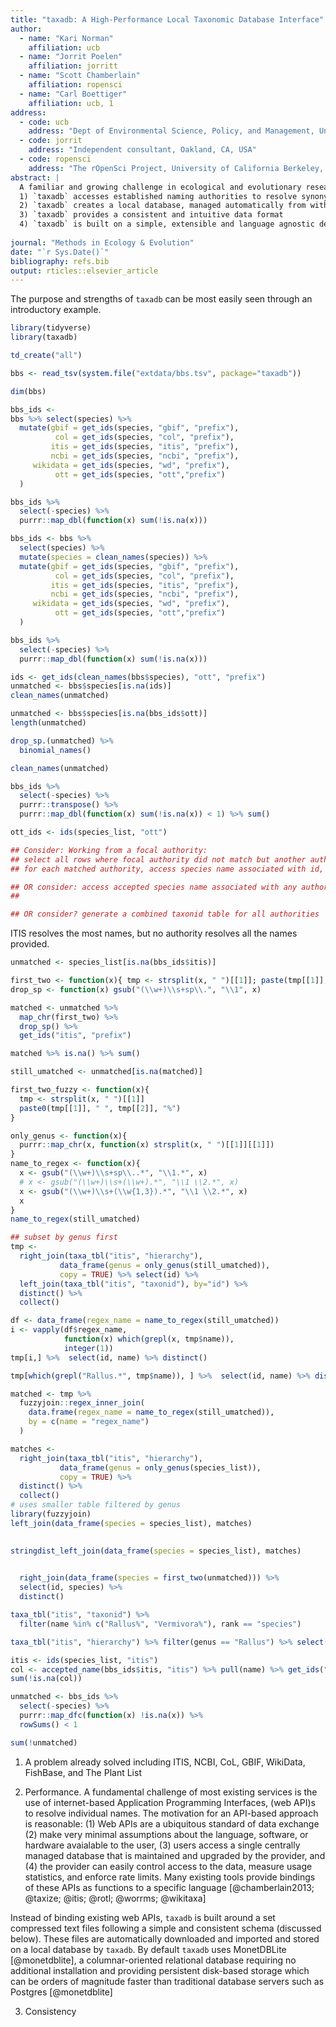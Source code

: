 ```yaml
---
title: "taxadb: A High-Performance Local Taxonomic Database Interface"
author:
  - name: "Kari Norman"
    affiliation: ucb
  - name: "Jorrit Poelen"
    affiliation: jorritt
  - name: "Scott Chamberlain"
    affiliation: ropensci      
  - name: "Carl Boettiger"
    affiliation: ucb, 1
address:
  - code: ucb
    address: "Dept of Environmental Science, Policy, and Management, University of California Berkeley, Berkeley CA 94720-3114, USA"
  - code: jorrit
    address: "Independent consultant, Oakland, CA, USA"
  - code: ropensci
    address: "The rOpenSci Project, University of California Berkeley, Berkeley CA 94720-3114, USA"
abstract: |
  A familiar and growing challenge in ecological and evolutionary research is that of reconciling scientific names of relevant taxa when combining data from separate sources. While this problem is already well understood and numerous naming authorities have been created to address the issue, most researchers lack a fast, consistent, and intuitive way to reconcile taxonomic names.  Here, we present `taxadb` R package to address this gap.  In contrast to existing tools, `taxadb` provides the following:
  1) `taxadb` accesses established naming authorities to resolve synonyms, IDs, and hiearchical classification.  
  2) `taxadb` creates a local database, managed automatically from within R, that provides fast operations on millions of taxonomic names.
  3) `taxadb` provides a consistent and intuitive data format
  4) `taxadb` is built on a simple, extensible and language agnostic design that can easily accomodiate new authorities.
  
journal: "Methods in Ecology & Evolution"
date: "`r Sys.Date()`"
bibliography: refs.bib
output: rticles::elsevier_article
---
```


The purpose and strengths of `taxadb` can be most easily seen through an introductory example.  

```r
library(tidyverse)
library(taxadb)
```

```r
td_create("all")
```


```r
bbs <- read_tsv(system.file("extdata/bbs.tsv", package="taxadb"))
```

```r
dim(bbs)
```


```r
bbs_ids <- 
bbs %>% select(species) %>%
  mutate(gbif = get_ids(species, "gbif", "prefix"),
          col = get_ids(species, "col", "prefix"),
         itis = get_ids(species, "itis", "prefix"),
         ncbi = get_ids(species, "ncbi", "prefix"),
     wikidata = get_ids(species, "wd", "prefix"),
          ott = get_ids(species, "ott","prefix") 
  )

```



```r
bbs_ids %>% 
  select(-species) %>% 
  purrr::map_dbl(function(x) sum(!is.na(x)))
```


```r
bbs_ids <- bbs %>% 
  select(species) %>% 
  mutate(species = clean_names(species)) %>%
  mutate(gbif = get_ids(species, "gbif", "prefix"),
          col = get_ids(species, "col", "prefix"),
         itis = get_ids(species, "itis", "prefix"),
         ncbi = get_ids(species, "ncbi", "prefix"),
     wikidata = get_ids(species, "wd", "prefix"),
          ott = get_ids(species, "ott","prefix") 
  )

bbs_ids %>% 
  select(-species) %>% 
  purrr::map_dbl(function(x) sum(!is.na(x)))
```

```r
ids <- get_ids(clean_names(bbs$species), "ott", "prefix")
unmatched <- bbs$species[is.na(ids)]
clean_names(unmatched)
```

```r
unmatched <- bbs$species[is.na(bbs_ids$ott)]
length(unmatched)

drop_sp.(unmatched) %>%
  binomial_names()

clean_names(unmatched)
```

```r
bbs_ids %>% 
  select(-species) %>% 
  purrr::transpose() %>%
  purrr::map_dbl(function(x) sum(!is.na(x)) < 1) %>% sum()
```


```r
ott_ids <- ids(species_list, "ott")
```


```r
## Consider: Working from a focal authority:
## select all rows where focal authority did not match but another authority did
## for each matched authority, access species name associated with id, and requery

## OR consider: access accepted species name associated with any authority, requery that in original authority?
## 

## OR consider? generate a combined taxonid table for all authorities
```


ITIS resolves the most names, but no authority resolves all the names provided.  

```r
unmatched <- species_list[is.na(bbs_ids$itis)]

first_two <- function(x){ tmp <- strsplit(x, " ")[[1]]; paste(tmp[[1]], tmp[[2]]) }
drop_sp <- function(x) gsub("(\\w+)\\s+sp\\.", "\\1", x)

matched <- unmatched %>% 
  map_chr(first_two) %>% 
  drop_sp() %>%
  get_ids("itis", "prefix")

matched %>% is.na() %>% sum()

still_umatched <- unmatched[is.na(matched)]

```

```r
first_two_fuzzy <- function(x){ 
  tmp <- strsplit(x, " ")[[1]]
  paste0(tmp[[1]], " ", tmp[[2]], "%") 
}

only_genus <- function(x){ 
  purrr::map_chr(x, function(x) strsplit(x, " ")[[1]][[1]])
}
name_to_regex <- function(x){ 
  x <- gsub("(\\w+)\\s+sp\\..*", "\\1.*", x)
  # x <- gsub("(\\w+)\\s+(\\w+).*", "\\1 \\2.*", x)
  x <- gsub("(\\w+)\\s+(\\w{1,3}).*", "\\1 \\2.*", x)
  x
}
name_to_regex(still_umatched)

## subset by genus first
tmp <- 
  right_join(taxa_tbl("itis", "hierarchy"), 
           data_frame(genus = only_genus(still_umatched)),
           copy = TRUE) %>% select(id) %>% 
  left_join(taxa_tbl("itis", "taxonid"), by="id") %>%
  distinct() %>% 
  collect() 

df <- data_frame(regex_name = name_to_regex(still_umatched))
i <- vapply(df$regex_name, 
            function(x) which(grepl(x, tmp$name)),
            integer(1))
tmp[i,] %>%  select(id, name) %>% distinct()

tmp[which(grepl("Rallus.*", tmp$name)), ] %>%  select(id, name) %>% distinct()


```

```r
matched <- tmp %>%   
  fuzzyjoin::regex_inner_join(
    data.frame(regex_name = name_to_regex(still_umatched)),
    by = c(name = "regex_name")
  )
```



```r
matches <- 
  right_join(taxa_tbl("itis", "hierarchy"), 
           data_frame(genus = only_genus(species_list)),
           copy = TRUE) %>% 
  distinct() %>% 
  collect() 
# uses smaller table filtered by genus
library(fuzzyjoin)
left_join(data_frame(species = species_list), matches)
  

stringdist_left_join(data_frame(species = species_list), matches)

  
  right_join(data_frame(species = first_two(unmatched))) %>% 
  select(id, species) %>% 
  distinct()

taxa_tbl("itis", "taxonid") %>%
  filter(name %in% c("Rallus%", "Vermivora%"), rank == "species")

taxa_tbl("itis", "hierarchy") %>% filter(genus == "Rallus") %>% select(genus, species)
```

```r
itis <- ids(species_list, "itis") 
col <- accepted_name(bbs_ids$itis, "itis") %>% pull(name) %>% get_ids("col")
sum(!is.na(col))
```

```r
unmatched <- bbs_ids %>%  
  select(-species) %>%
  purrr::map_dfc(function(x) !is.na(x)) %>% 
  rowSums() < 1

sum(!unmatched)
```

1. A problem already solved  including ITIS, NCBI, CoL, GBIF, WikiData, FishBase, and The Plant List


2. Performance.  A fundamental challenge of most existing services is the use of internet-based Application Programming Interfaces, (web API)s to resolve individual names.  The motivation for an API-based approach is reasonable: (1) Web APIs are a ubiquitous standard of data exchange (2) make very minimal assumptions about the language, software, or hardware avaialable to the user, (3) users access a single centrally managed database that is maintained and upgraded by the provider, and (4) the provider can easily control access to the data, measure usage statistics, and enforce rate limits.  Many existing tools provide bindings of these APIs as functions to a specific language [@chamberlain2013; @taxize; @itis; @rotl; @worrms; @wikitaxa]

Instead of binding existing web APIs, `taxadb` is built around a set compressed text files following a simple and consistent schema (discussed below). These files are automatically downloaded and imported and stored on a local database by `taxadb`.  By default `taxadb` uses MonetDBLite [@monetdblite], a columnar-oriented relational database requiring no additional installation and providing persistent disk-based storage which can be orders of magnitude faster than traditional database servers such as Postgres [@monetdblite]

3. Consistency 

